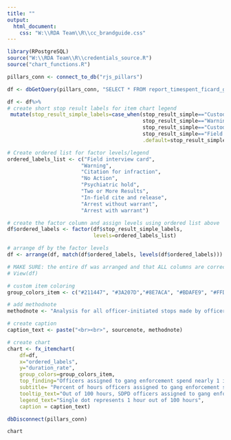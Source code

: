```yaml
---
title: ""
output:
  html_document:
    css: "W:\\RDA Team\\R\\cc_brandguide.css"
---
```

<!-- link to Google Font -->
<link href="https://fonts.googleapis.com/css2?family=Inter:wght@100;200;300;400;500;600;700;800;900&display=swap" rel="stylesheet">

```r

library(RPostgreSQL)
source("W:\\RDA Team\\R\\credentials_source.R")
source("chart_functions.R")

pillars_conn <- connect_to_db("rjs_pillars")

df <- dbGetQuery(pillars_conn, "SELECT * FROM report_timespent_ficard_gang_stop")

df <- df%>%
# create short stop result labels for item chart legend
 mutate(stop_result_simple_labels=case_when(stop_result_simple=="Custodial Arrest without warrant" ~ "Arrest without warrant",
                                            stop_result_simple=="Warning (verbal or written)" ~ "Warning",
                                            stop_result_simple=="Custodial Arrest pursuant to outstanding warrant" ~ "Arrest with warrant",
                                            stop_result_simple=="Field interview card completed"~"Field interview card",
                                            .default=stop_result_simple))

# Create ordered list for factor levels/legend
ordered_labels_list <- c("Field interview card",
                        "Warning",
                        "Citation for infraction",
                        "No Action",
                        "Psychiatric hold",
                        "Two or More Results",
                        "In-field cite and release",
                        "Arrest without warrant",
                        "Arrest with warrant")

# create the factor column and assign levels using ordered list above
df$ordered_labels <- factor(df$stop_result_simple_labels, 
                            levels=ordered_labels_list)

# arrange df by the factor levels
df <- arrange(df, match(df$ordered_labels, levels(df$ordered_labels)))

# MAKE SURE: the entire df was arranged and that ALL columns are correct
# View(df)

# custom item coloring
group_colors_item <- c("#211447", "#3A207D","#8E7ACA", "#BDAFE9", "#FFD28F", "#FFE680", "#F0FF85", "#BABABA", "#D6D6D6")

# add methodnote 
methodnote <- "Analysis for all officer-initiated stops made by officers assigned to gang enforcement. Officers assigned to gang enforcement spent a total of 10,975.6 hours on officer-initiated stops in 2022."

# create caption 
caption_text <- paste("<br><br>", sourcenote, methodnote)

# create chart
chart <- fx_itemchart(
    df=df, 
    x="ordered_labels",
    y="duration_rate", 
    group_colors=group_colors_item,
    top_finding="Officers assigned to gang enforcement spend nearly 1 in 5 patrol hours on stops resulting in a field interview card",
    subtitle= "Percent of hours officers assigned to gang enforcement spend on stops by stop result",
    tooltip_text="Out of 100 hours, SDPD officers assigned to gang enforcement spent <br><b>{point.duration_rate:.1f}</b> hours on stops that resulted in <b>{point.stop_result_simple}</b>.",
    legend_text="Single dot represents 1 hour out of 100 hours",
    caption = caption_text)    

dbDisconnect(pillars_conn)

```

```r
chart
```
<script>
  widg = document.getElementsByClassName('html-widget'); //find widgets
  for (let i = 0; i < widg.length; i++) { //loop through
    document.getElementsByClassName('highchart')[i].style.width = '100%'; //adjust width
    document.getElementsByClassName('highchart')[i].style.height = '100%'; //adjust height
  }
</script>